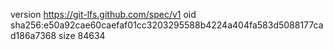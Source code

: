 version https://git-lfs.github.com/spec/v1
oid sha256:e50a92cae60caefaf01cc3203295588b4224a404fa583d5088177cad186a7368
size 84634
